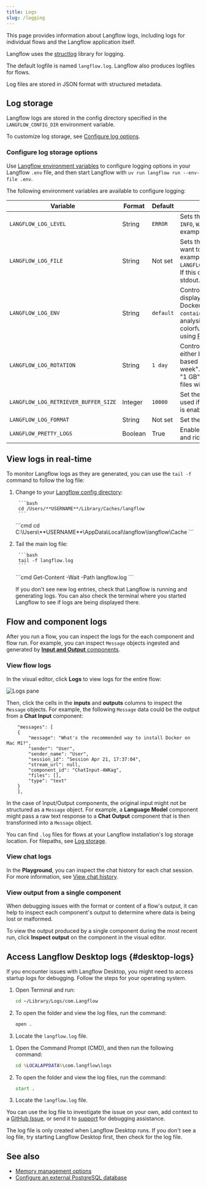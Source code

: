 ```yaml
---
title: Logs
slug: /logging
---
```



This page provides information about Langflow logs, including logs for individual flows and the Langflow application itself.

Langflow uses the [structlog](https://www.structlog.org) library for logging.

The default logfile is named `langflow.log`.
Langflow also produces logfiles for flows.

Log files are stored in JSON format with structured metadata.

## Log storage

Langflow logs are stored in the config directory specified in the `LANGFLOW_CONFIG_DIR` environment variable.
<PartialConfigDirPaths/>

To customize log storage, see [Configure log options](#configure-log-storage-options).

### Configure log storage options

Use [Langflow environment variables](/environment-variables) to configure logging options in your Langflow `.env` file, and then start Langflow with `uv run langflow run --env-file .env`.

The following environment variables are available to configure logging:

| Variable | Format | Default | Description |
|----------|--------|---------|-------------|
| `LANGFLOW_LOG_LEVEL` | String | `ERROR` | Sets the log level as one of `DEBUG`, `ERROR`, `INFO`, `WARNING`, and `CRITICAL`. For example, `LANGFLOW_LOG_LEVEL=DEBUG`. |
| `LANGFLOW_LOG_FILE` | String | Not set | Sets the log file storage location if you want to use a non-default location. For example, `LANGFLOW_LOG_FILE=path/to/logfile.log`. If this option isn't set, logs are written to stdout. |
| `LANGFLOW_LOG_ENV` | String | `default` | Controls how logs are formatted and displayed. `container`: JSON format for Docker/structured logging. `container_csv`: CSV format for data analysis. `default` or unset: Pretty, colorful format for development/reading using [RichHandler](https://rich.readthedocs.io/en/stable/reference/logging.html). |
| `LANGFLOW_LOG_ROTATION` | String | `1 day` | Controls when the log file is rotated, either based on time or file size. Time-based rotation: "1 day", "12 hours", "1 week". Size-based rotation: "10 MB", "1 GB". Disable rotation: "None" (log files will grow without limit). |
| `LANGFLOW_LOG_RETRIEVER_BUFFER_SIZE` | Integer | `10000` | Set the buffer size for log retrieval. Only used if `LANGFLOW_ENABLE_LOG_RETRIEVAL` is enabled. |
| `LANGFLOW_LOG_FORMAT` | String | Not set | Set the log format configuration. |
| `LANGFLOW_PRETTY_LOGS` | Boolean | True | Enable pretty log formatting with colors and rich console output. |

## View logs in real-time

To monitor Langflow logs as they are generated, you can use the `tail -f` command to follow the log file:

1. Change to your [Langflow config directory](#log-storage):

    <Tabs groupId="cd-command">
      <TabItem value="macOS" label="macOS" default>

        ```bash
        cd /Users/**USERNAME**/Library/Caches/langflow
        ```

      </TabItem>
      <TabItem value="Windows" label="Windows">
        ```cmd
        cd C:\Users\**USERNAME**\AppData\Local\langflow\langflow\Cache
        ```

      </TabItem>
    </Tabs>

2. Tail the main log file:

    <Tabs groupId="tail-command">
      <TabItem value="macOS" label="macOS" default>

        ```bash
        tail -f langflow.log
        ```

      </TabItem>
      <TabItem value="Windows" label="Windows">
        ```cmd
        Get-Content -Wait -Path langflow.log
        ```

      </TabItem>
    </Tabs>
    
    If you don't see new log entries, check that Langflow is running and generating logs. You can also check the terminal where you started Langflow to see if logs are being displayed there.
## Flow and component logs

After you run a flow, you can inspect the logs for the each component and flow run.
For example, you can inspect `Message` objects ingested and generated by [**Input and Output** components](/components-io).

### View flow logs

In the visual editor, click **Logs** to view logs for the entire flow:

![Logs pane](/img/logs.png)

Then, click the cells in the **inputs** and **outputs** columns to inspect the `Message` objects.
For example, the following `Message` data could be the output from a **Chat Input** component:

```text
    "messages": [
    {
        "message": "What's the recommended way to install Docker on Mac M1?",
        "sender": "User",
        "sender_name": "User",
        "session_id": "Session Apr 21, 17:37:04",
        "stream_url": null,
        "component_id": "ChatInput-4WKag",
        "files": [],
        "type": "text"
    }
    ],
```

In the case of Input/Output components, the original input might not be structured as a `Message` object.
For example, a **Language Model** component might pass a raw text response to a **Chat Output** component that is then transformed into a `Message` object.

You can find `.log` files for flows at your Langflow installation's log storage location.
For filepaths, see [Log storage](#log-storage).

### View chat logs

In the **Playground**, you can inspect the chat history for each chat session.
For more information, see [View chat history](/concepts-playground#view-chat-history).

### View output from a single component

When debugging issues with the format or content of a flow's output, it can help to inspect each component's output to determine where data is being lost or malformed.

To view the output produced by a single component during the most recent run, click <Icon name="TextSearch" aria-hidden="true"/> **Inspect output** on the component in the visual editor.

## Access Langflow Desktop logs {#desktop-logs}

If you encounter issues with Langflow Desktop, you might need to access startup logs for debugging.
Follow the steps for your operating system.

<Tabs>
<TabItem value="macos" label="macOS">

1. Open Terminal and run:
   ```bash
   cd ~/Library/Logs/com.Langflow
   ```

2. To open the folder and view the log files, run the command:
   ```bash
   open .
   ```

3. Locate the `langflow.log` file.
</TabItem>
<TabItem value="windows" label="Windows">

1. Open the Command Prompt (CMD), and then run the following command:
   ```cmd
   cd %LOCALAPPDATA%\com.langflow\logs
   ```

2. To open the folder and view the log files, run the command:
   ```cmd
   start .
   ```

3. Locate the `langflow.log` file.
</TabItem>
</Tabs>

You can use the log file to investigate the issue on your own, add context to a [GitHub Issue](/contributing-github-issues), or send it to [support](/luna-for-langflow) for debugging assistance.

The log file is only created when Langflow Desktop runs. If you don't see a log file, try starting Langflow Desktop first, then check for the log file.

## See also

* [Memory management options](/memory)
* [Configure an external PostgreSQL database](/configuration-custom-database)